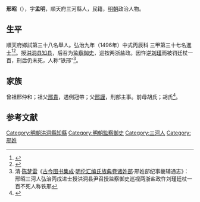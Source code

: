 {{明清人物信息框
| 姓名 = 邢昭
| 原名 =
| 圖片名稱= 
| 圖片大小 =
| 圖片說明 = 
| 最高職務 =
| 國家 = 大明 
| 爵位 =
| 籍貫 = 順天府三河縣
| 族裔 = 
| 字號 = 
| 諡號 =
| 出生日期 = 生年不詳
| 出生地點 = <!---順天府三河縣--->
| 逝世日期 = 卒年不詳 
| 逝世地點 =
| 墓葬 =
| 配偶 = 
| 親屬 = 
| 出身 =
* 弘治九年丙辰科同進士出身
| 經歷 =
| 著作 =  
}}
'''邢昭'''（{{bd|？||？|catIdx=}}），字'''孟明'''，順天府三河縣人，民籍，[[明朝|明朝]]政治人物。

== 生平 ==
順天府鄉試第三十八名舉人。弘治九年（1496年）中式丙辰科<!---會試第二百七十三名--->三甲第三十七名進士<ref>{{Cite book|title=《[[皇明贡举考|皇明贡举考]]》卷五|last=（明）[[张朝瑞|张朝瑞]]|first=|publisher=《续修四库全书》史部第828册|year=|isbn=|location=|pages=}}</ref><ref>{{Cite book|title=贡举志五种 上|last=鲁小俊，江俊伟著|first=|publisher=武汉：武汉大学出版社|year=2009|isbn=978-7-307-07043-1|location=|pages=}}</ref>。授[[洪洞县|洪洞县]][[知县|知县]]，后召为[[监察御史|监察御史]]，巡按两浙盐政。因忤逆[[刘瑾|刘瑾]]而被罚廷杖一百，刑后仍未死，人称“铁邢”<ref>清·[[陈梦雷|陈梦雷]]《[[古今图书集成|古今图书集成]]·[[明伦汇编氏族典卷诸姓部|明伦汇编氏族典卷诸姓部]]·邢姓部纪事畿辅通志》：邢昭三河人弘治丙戌进士授洪洞县尹召授监察御史巡视两浙盐政忤刘瑾廷杖一百不死人称铁邢</ref>。

== 家族 ==
曾祖邢仲和；祖父[[邢貴|邢貴]]，遇例冠帶；父[[邢謹|邢謹]]，刑部主事。前母胡氏；胡氏<ref>{{Cite book|title=天一阁藏明代科举录选刊 登科录 点校本|last=龚延明主编|first=|publisher=宁波出版社|year=2016|isbn=978-7-5526-2320-8|location=宁波|pages=|quote=《明代登科錄彙編》之《弘治九年進士登科錄》}}</ref>。

==参考文献==
{{reflist}}

{{弘治九年丙辰科殿試金榜}}
{{DEFAULTSORT:Xing邢}}
[[Category:明朝洪洞縣知縣|Category:明朝洪洞縣知縣]]
[[Category:明朝監察御史|Category:明朝監察御史]]
[[Category:三河人|Category:三河人]]
[[Category:邢姓|Category:邢姓]]
